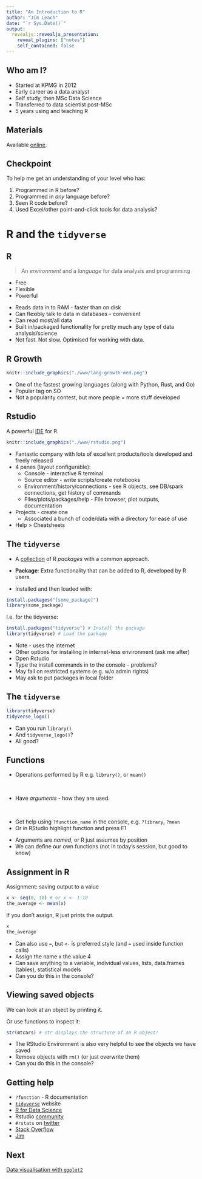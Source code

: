 ```yaml
---
title: "An Introduction to R"
author: "Jim Leach"
date: "`r Sys.Date()`"
output: 
  revealjs::revealjs_presentation:
    reveal_plugins: ["notes"]
    self_contained: false
---
```


## Who am I?

* Started at KPMG in 2012
* Early career as a data analyst
* Self study, then MSc Data Science
* Transferred to data scientist post-MSc
* 5 years using and teaching R

## Materials

Available
[online](https://hdp-service.uk.kworld.kpmg.com/stash/projects/JL/repos/r-training/browse).

## Checkpoint

To help me get an understanding of your level who has:

1. Programmed in R before?
2. Programmed in _any_ language before?
3. Seen R code before?
4. Used Excel/other point-and-click tools for data analysis?

# R and the `tidyverse`

## R

> An _environment_ and a _language_ for data analysis and programming

* Free
* Flexible
* Powerful

<aside class="notes">
* Reads data in to RAM - faster than on disk
* Can flexibly talk to data in databases - convenient
* Can read most/all data
* Built in/packaged functionality for pretty much any type of data analysis/science
* Not fast. Not slow. Optimised for working with data.
</aside>

## R Growth

```r
knitr::include_graphics("./www/lang-growth-med.png")
```

<aside class="notes">
* One of the fastest growing languages (along with Python, Rust, and Go)
* Popular tag on SO
* Not a popularity contest, but more people = more stuff developed
</aside>

## Rstudio

A powerful [IDE](http://www.rstudio.com/) for R. 

```r
knitr::include_graphics("./www/rstudio.png")
```

<aside class="notes">
* Fantastic company with lots of excellent products/tools developed and freely released
* 4 panes (layout configurable):
    * Console - interactive R terminal
    * Source editor - write scripts/create notebooks
    * Environment/history/connections - see R objects, see DB/spark connections, get history of commands
    * Files/plots/packages/help - File browser, plot outputs, documentation
* Projects - create one
    * Associated a bunch of code/data with a directory for ease of use
* Help > Cheatsheets    
</aside>

## The `tidyverse`

* A [collection](https://www.tidyverse.org/) of R _packages_ with a common approach.

* __Package__: Extra functionality that can be added to R, developed by R users.

* Installed and then loaded with:

```r
install.packages("[some_package]")
library(some_package)
```

I.e. for the tidyverse:

```r
install.packages("tidyverse") # Install the package
library(tidyverse) # Load the package
```

<aside class="notes">
* Note - uses the internet
* Other options for installing in internet-less environment (ask me after)
* Open Rstudio
* Type the install commands in to the console - problems?
* May fail on restricted systems (e.g. w/o admin rights)
* May ask to put packages in local folder
</aside>

## The `tidyverse`

```r
library(tidyverse)
tidyverse_logo()
```

<aside class="notes">
* Can you run `library()`
* And `tidyverse_logo()`?
* All good?
</aside>

## Functions

* Operations performed by R e.g. `library()`, or `mean()`

<br>

* Have _arguments_ - how they are used.

<br>

* Get help using `?function_name` in the console, e.g. `?library`, `?mean`
* Or in RStudio highlight function and press F1

<aside class="notes">
* Arguments are _named_, or R just assumes by position
* We can define our own functions (not in today's session, but good to know)
</aside>


## Assignment in R

Assignment: saving output to a value

```r
x <- seq(0, 10) # or x <- 1:10
the_average <- mean(x)
```

If you don't assign, R just prints the output.

```r
x
the_average
```

<aside class="notes">
* Can also use `=`, but `<-` is preferred style (and `=` used inside function calls)
* Assign the name x the value 4
* Can save anything to a variable, individual values, lists, data.frames (tables), statistical models
* Can you do this in the console?
</aside>

## Viewing saved objects

We can look at an object by printing it.

Or use functions to inspect it:

```r
str(mtcars) # str displays the structure of an R object!
```

<aside class="notes">
* The RStudio Environment is also very helpful to see the objects we have saved
* Remove objects with `rm()` (or just overwrite them)
* Can you do this in the console?
</aside>

## Getting help

* `?function` - R documentation
* [`tidyverse`](tidyverse.org) website
* [R for Data Science](http://r4ds.had.co.nz/)
* Rstudio [community](https://community.rstudio.com/)
* `#rstats` on [twitter](https://twitter.com/search?q=%23rstats)
* [Stack Overflow](https://stackoverflow.com/questions/tagged/r) 
* [Jim](mailto:jim.leach@kpmg.co.uk)

## Next

[Data visualisation with `ggplot2`](./01-plotting-with-ggplot2.html)



